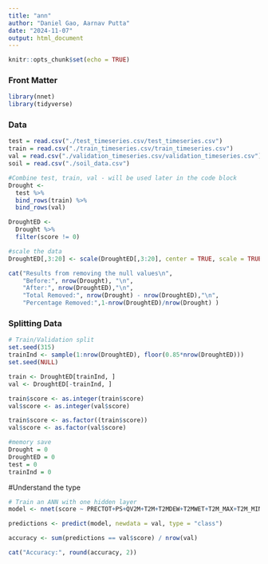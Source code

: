 ```yaml
---
title: "ann"
author: "Daniel Gao, Aarnav Putta"
date: "2024-11-07"
output: html_document
---
```


```r
knitr::opts_chunk$set(echo = TRUE)
```

### Front Matter
```r
library(nnet)
library(tidyverse)
```


### Data
```r
test = read.csv("./test_timeseries.csv/test_timeseries.csv")
train = read.csv("./train_timeseries.csv/train_timeseries.csv") 
val = read.csv("./validation_timeseries.csv/validation_timeseries.csv") 
soil = read.csv("./soil_data.csv")
```


```r
#Combine test, train, val - will be used later in the code block
Drought <-
  test %>%
  bind_rows(train) %>%
  bind_rows(val)

DroughtED <-
  Drought %>%
  filter(score != 0)

#scale the data 
DroughtED[,3:20] <- scale(DroughtED[,3:20], center = TRUE, scale = TRUE)

cat("Results from removing the null values\n", 
    "Before:", nrow(Drought), "\n",
    "After:", nrow(DroughtED),"\n",
    "Total Removed:", nrow(Drought) - nrow(DroughtED),"\n",
    "Percentage Removed:",1-nrow(DroughtED)/nrow(Drought) )
```
### Splitting Data 
```r
# Train/Validation split
set.seed(315)
trainInd <- sample(1:nrow(DroughtED), floor(0.85*nrow(DroughtED)))
set.seed(NULL)

train <- DroughtED[trainInd, ]
val <- DroughtED[-trainInd, ]

train$score <- as.integer(train$score)
val$score <- as.integer(val$score)

train$score <- as.factor((train$score))
val$score <- as.factor(val$score)

```

```r
#memory save
Drought = 0
DroughtED = 0
test = 0
trainInd = 0 
```

#Understand the type
```r
# Train an ANN with one hidden layer
model <- nnet(score ~ PRECTOT+PS+QV2M+T2M+T2MDEW+T2MWET+T2M_MAX+T2M_MIN+T2M_RANGE+TS+WS10M+WS10M_MAX+WS10M_MIN+WS10M_RANGE+WS50M+WS50M_MAX+WS50M_MIN+WS50M_RANGE, data = train, size = 5, linout = FALSE)

predictions <- predict(model, newdata = val, type = "class")

accuracy <- sum(predictions == val$score) / nrow(val)

cat("Accuracy:", round(accuracy, 2))
```



